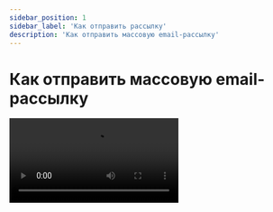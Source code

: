 ```yaml
---
sidebar_position: 1
sidebar_label: 'Как отправить рассылку'
description: 'Как отправить массовую email-рассылку'
---
```



# Как отправить массовую email-рассылку

<Video src="https://rutube.ru/play/embed/aec2ce4cd1c5843f4ebced45e0f77c11" />

Также есть пошаговая инструкция о том, как отправить массовую email-рассылку:

[Как отправить массовую email-рассылку](https://docs.sendsay.ru/email-campaigns/create-your-campaign/how-to-send-email-campaign)
